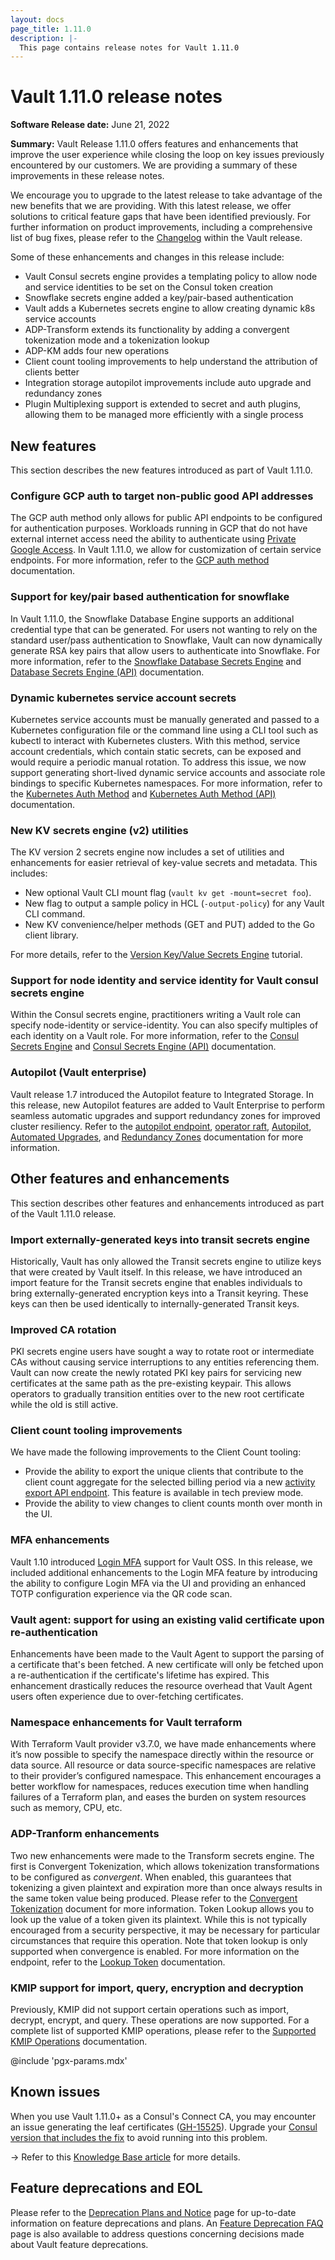 ```yaml
---
layout: docs
page_title: 1.11.0
description: |-
  This page contains release notes for Vault 1.11.0
---
```


# Vault 1.11.0 release notes

**Software Release date:** June 21, 2022

**Summary:** Vault Release 1.11.0 offers features and enhancements that improve the user experience while closing the loop on key issues previously encountered by our customers. We are providing a summary of these improvements in these release notes.

We encourage you to upgrade to the latest release to take advantage of the new benefits that we are providing. With this latest release, we offer solutions to critical feature gaps that have been identified previously. For further information on product improvements, including a comprehensive list of bug fixes, please refer to the [Changelog](https://github.com/hashicorp/vault/blob/main/CHANGELOG.md) within the Vault  release.


Some of these enhancements and changes in this release include:

- Vault Consul secrets engine provides a templating policy to allow node and service identities to be set on the Consul token creation
- Snowflake secrets engine added a key/pair-based authentication
- Vault adds a Kubernetes secrets engine to allow creating dynamic k8s service accounts
- ADP-Transform extends its functionality by adding a convergent tokenization mode and a tokenization lookup
- ADP-KM adds four new operations
- Client count tooling improvements to help understand the attribution of clients better
- Integration storage autopilot improvements include auto upgrade and redundancy zones
- Plugin Multiplexing support is extended to secret and auth plugins, allowing them to be managed more efficiently with a single process


## New features

This section describes the new features introduced as part of Vault 1.11.0.

### Configure GCP auth to target non-public good API addresses

The GCP auth method only allows for public API endpoints to be configured for authentication purposes. Workloads running in GCP that do not have external internet access need the ability to authenticate using [Private Google Access](https://cloud.google.com/vpc/docs/private-google-access#pga). In Vault 1.11.0, we allow for customization of certain service endpoints. For more information, refer to the [GCP auth method](/vault/api-docs/auth/gcp#custom_endpoint) documentation.


### Support for key/pair based authentication for snowflake

In Vault 1.11.0, the Snowflake Database Engine supports an additional credential type that can be generated. For users not wanting to rely on the standard user/pass authentication to Snowflake, Vault can now dynamically generate RSA key pairs that allow users to authenticate into Snowflake. For more information, refer to the [Snowflake Database Secrets Engine](/vault/docs/secrets/databases/snowflake) and [Database Secrets Engine (API)](/vault/api-docs/secret/databases) documentation.

### Dynamic kubernetes service account secrets

Kubernetes service accounts must be manually generated and passed to a Kubernetes configuration file or the command line using a CLI tool such as kubectl to interact with Kubernetes clusters. With this method, service account credentials, which contain static secrets, can be exposed and would require a periodic manual rotation. To address this issue, we now support generating short-lived dynamic service accounts and associate role bindings to specific Kubernetes namespaces. For more information, refer to the [Kubernetes Auth Method](/vault/docs/auth/kubernetes) and [Kubernetes Auth Method (API)](/vault/api-docs/auth/kubernetes) documentation.

### New KV secrets engine (v2) utilities

The KV version 2 secrets engine now includes a set of utilities and enhancements for easier retrieval of key-value secrets and metadata. This includes:

* New optional Vault CLI mount flag (`vault kv get -mount=secret foo`).
* New flag to output a sample policy in HCL (`-output-policy`) for any Vault CLI command.
* New KV convenience/helper methods (GET and PUT) added to the Go client library.

For more details, refer to the [Version Key/Value Secrets Engine](/vault/tutorials/secrets-management/versioned-kv) tutorial.

### Support for node identity and service identity for Vault consul secrets engine

Within the Consul secrets engine, practitioners writing a Vault role can specify node-identity or service-identity. You can also specify multiples of each identity on a Vault role. For more information, refer to the [Consul Secrets Engine](/vault/docs/secrets/consul) and [Consul Secrets Engine (API)](/vault/api-docs/secret/consul) documentation.

### Autopilot (Vault enterprise)

Vault release 1.7 introduced the Autopilot feature to Integrated Storage. In this release, new Autopilot features are added to Vault Enterprise to perform seamless automatic upgrades and support redundancy zones for improved cluster resiliency. Refer to the [autopilot endpoint](/vault/api-docs/system/storage/raftautopilot#sys-storage-raft-autopilot), [operator raft](/vault/docs/commands/operator/raft), [Autopilot](/vault/docs/concepts/integrated-storage/autopilot),  [Automated Upgrades](/vault/docs/enterprise/automated-upgrades), and [Redundancy Zones](/vault/docs/enterprise/redundancy-zones) documentation for more information.

## Other features and enhancements

This section describes other features and enhancements introduced as part of the Vault 1.11.0 release.

### Import externally-generated keys into transit secrets engine

Historically, Vault has only allowed the Transit secrets engine to utilize keys that were created by Vault itself. In this release, we have introduced an import feature for the Transit secrets engine that enables individuals to bring externally-generated encryption keys into a Transit keyring. These keys can then be used identically to internally-generated Transit keys.

### Improved CA rotation

PKI secrets engine users have sought a way to rotate root or intermediate CAs without causing service interruptions to any entities referencing them. Vault can now create the newly rotated PKI key pairs for servicing new certificates at the same path as the pre-existing keypair. This allows operators to gradually transition entities over to the new root certificate while the old is still active.

### Client count tooling improvements

We have made the following improvements to the Client Count tooling:

* Provide the ability to export the unique clients that contribute to the client count aggregate for the selected billing period via a new [activity export API endpoint](/vault/api-docs/system/internal-counters#activity-export). This feature is available in tech preview mode.
* Provide the ability to view changes to client counts month over month in the UI.

### MFA enhancements

Vault 1.10 introduced [Login MFA](/vault/docs/auth/login-mfa) support for Vault OSS. In this release, we included additional enhancements to the Login MFA feature by introducing the ability to configure Login MFA via the UI and providing an enhanced TOTP configuration experience via the QR code scan.

### Vault agent: support for using an existing valid certificate upon re-authentication

Enhancements have been made to the Vault Agent to support the parsing of a certificate that's been fetched. A new certificate will only be fetched upon a re-authentication if the certificate's lifetime has expired. This enhancement drastically reduces the resource overhead that Vault Agent users often experience due to over-fetching certificates.

### Namespace enhancements for Vault terraform

With Terraform Vault provider v3.7.0, we have made enhancements where it’s now possible to specify the namespace directly within the resource or data source. All resource or data source-specific namespaces are relative to their provider’s configured namespace. This enhancement encourages a better workflow for namespaces, reduces execution time when handling failures of a Terraform plan, and eases the burden on system resources such as memory, CPU, etc.

### ADP-Tranform enhancements

Two new enhancements were made to the Transform secrets engine. The first is Convergent Tokenization, which allows tokenization transformations to be configured as _convergent_. When enabled, this guarantees that tokenizing a given plaintext and expiration more than once always results in the same token value being produced. Please refer to the [Convergent Tokenization](/vault/docs/secrets/transform/tokenization#convergence) document for more information. Token Lookup allows you to look up the value of a token given its plaintext. While this is not typically encouraged from a security perspective, it may be necessary for particular circumstances that require this operation. Note that token lookup is only supported when convergence is enabled. For more information on the endpoint, refer to the [Lookup Token](/vault/api-docs/secret/transform#lookup-token) documentation.

### KMIP support for import, query, encryption and decryption

Previously, KMIP did not support certain operations such as import, decrypt, encrypt, and query. These operations are now supported. For a complete list of supported KMIP operations, please refer to the [Supported KMIP Operations](/vault/docs/secrets/kmip) documentation.

@include 'pgx-params.mdx'

## Known issues

When you use Vault 1.11.0+ as a Consul's Connect CA, you may encounter an issue generating the leaf certificates ([GH-15525](https://github.com/hashicorp/consul/pull/15525)). Upgrade your [Consul version that includes the fix](https://support.hashicorp.com/hc/en-us/articles/11308460105491#01GMC24E6PPGXMRX8DMT4HZYTW) to avoid running into this problem. 

-> Refer to this [Knowledge Base article](https://support.hashicorp.com/hc/en-us/articles/11308460105491) for more details.

## Feature deprecations and EOL

Please refer to the [Deprecation Plans and Notice](/vault/docs/deprecation) page for up-to-date information on feature deprecations and plans. An [Feature Deprecation FAQ](/vault/docs/deprecation/faq) page is also available to address questions concerning decisions made about Vault feature deprecations.
